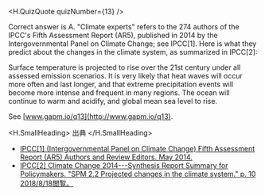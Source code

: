 
<H.QuizQuote quizNumber={13} />

Correct answer is A. "Climate experts" refers to the 274 authors of the IPCC's Fifth Assessment Report (AR5), published in 2014 by the Intergovernmental Panel on Climate Change; see IPCC[1]. Here is what they predict about the changes in the climate system, as summarized in IPCC[2]:

Surface temperature is projected to rise over the 21st century under all assessed emission scenarios. It is very likely that heat waves will occur more often and last longer, and that extreme precipitation events will become more intense and frequent in many regions. The ocean will continue to warm and acidify, and global mean sea level to rise.

See [www.gapm.io/q13](http://www.gapm.io/q13).

<H.SmallHeading>
  出典
</H.SmallHeading>

- [IPCC[1] (Intergovernmental Panel on Climate Change) Fifth Assessment Report (AR5) Authors and Review Editors. May 2014.](http://www.gapm.io/xipcca)
- [IPCC[2] Climate Change 2014---Synthesis Report Summary for Policymakers. "SPM 2.2 Projected changes in the climate system." p. 10 2018/8/18閲覧。](http://www.gapm.io/xipcc)